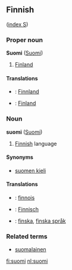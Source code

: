 ==Finnish==
([[Wiktionary:Finnish_index_s|index S]])

===Proper noun===
'''Suomi''' ([[:fi:Suomi|Suomi]])
# [[Finland]]

====Translations====
*{{de}}: [[Finnland]] 
*{{sv}}: [[Finland]]

===Noun===
'''suomi''' ([[:fi:Suomi|Suomi]])

# [[Finnish]] language

====Synonyms====
*[[suomen kieli]]

====Translations====
*{{fr}}: [[finnois]]
*{{de}}: [[Finnisch]] 
*{{sv}}: [[finska]], [[finska språk]]

===Related terms===
*[[suomalainen]]

[[fi:suomi]]
[[nl:suomi]]